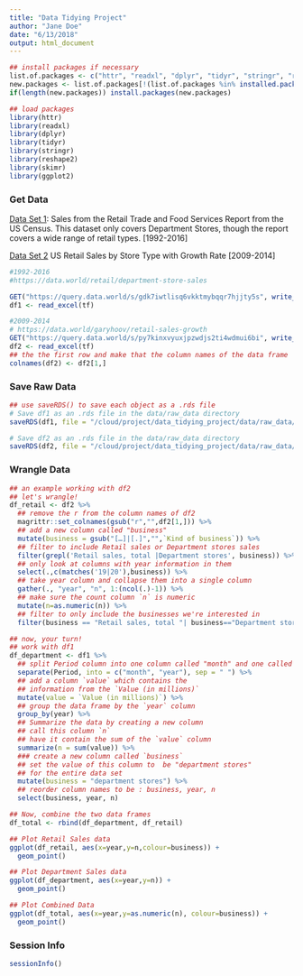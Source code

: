 ```yaml
---
title: "Data Tidying Project"
author: "Jane Doe"
date: "6/13/2018"
output: html_document
---
```



```r
## install packages if necessary
list.of.packages <- c("httr", "readxl", "dplyr", "tidyr", "stringr", "reshape2", "skimr", "ggplot2", "usethis")
new.packages <- list.of.packages[!(list.of.packages %in% installed.packages()[,"Package"])]
if(length(new.packages)) install.packages(new.packages)

## load packages
library(httr)
library(readxl)
library(dplyr)
library(tidyr)
library(stringr)
library(reshape2)
library(skimr)
library(ggplot2)
```

### Get Data

[Data Set 1](https://data.world/retail/department-store-sales): Sales from the Retail Trade and Food Services Report from the US Census. This dataset only covers Department Stores, though the report covers a wide range of retail types. [1992-2016]

[Data Set 2](https://data.world/garyhoov/retail-sales-growth) US Retail Sales by Store Type with Growth Rate [2009-2014]

```r
#1992-2016
#https://data.world/retail/department-store-sales

GET("https://query.data.world/s/gdk7iwtlisq6vkktmybqqr7hjjty5s", write_disk(tf <- tempfile(fileext = ".xls")))
df1 <- read_excel(tf)

#2009-2014
# https://data.world/garyhoov/retail-sales-growth
GET("https://query.data.world/s/py7kinxvyuxjpzwdjs2ti4wdmui6bi", write_disk(tf <- tempfile(fileext = ".xls")))
df2 <- read_excel(tf)
## the the first row and make that the column names of the data frame
colnames(df2) <- df2[1,]
```

### Save Raw Data

```r
## use saveRDS() to save each object as a .rds file 
# Save df1 as an .rds file in the data/raw_data directory
saveRDS(df1, file = "/cloud/project/data_tidying_project/data/raw_data/df_department.rds")

# Save df2 as an .rds file in the data/raw_data directory
saveRDS(df2, file = "/cloud/project/data_tidying_project/data/raw_data/df_retail.rds")
```

### Wrangle Data

```r
## an example working with df2
## let's wrangle!
df_retail <- df2 %>%
  ## remove the r from the column names of df2
  magrittr::set_colnames(gsub("r","",df2[1,])) %>% 
  ## add a new column called "business"
  mutate(business = gsub("[…]|[.]","",`Kind of business`)) %>%
  ## filter to include Retail sales or Department stores sales
  filter(grepl('Retail sales, total |Department stores', business)) %>%
  ## only look at columns with year information in them
  select(.,c(matches('19|20'),business)) %>%
  ## take year column and collapse them into a single column
  gather(., "year", "n", 1:(ncol(.)-1)) %>%
  ## make sure the count column `n` is numeric
  mutate(n=as.numeric(n)) %>%
  ## filter to only include the businesses we're interested in
  filter(business == "Retail sales, total "| business=="Department stores ")
```

```r
## now, your turn!
## work with df1
df_department <- df1 %>% 
  ## split Period column into one column called "month" and one called "year"
  separate(Period, into = c("month", "year"), sep = " ") %>%
  ## add a column `value` which contains the 
  ## information from the `Value (in millions)` 
  mutate(value = `Value (in millions)`) %>%
  ## group the data frame by the `year` column
  group_by(year) %>%
  ## Summarize the data by creating a new column
  ## call this column `n` 
  ## have it contain the sum of the `value` column
  summarize(n = sum(value)) %>%
  ### create a new column called `business`
  ## set the value of this column to  be "department stores" 
  ## for the entire data set 
  mutate(business = "department stores") %>%
  ## reorder column names to be : business, year, n
  select(business, year, n)
```

```r
## Now, combine the two data frames
df_total <- rbind(df_department, df_retail)
```

```r
## Plot Retail Sales data
ggplot(df_retail, aes(x=year,y=n,colour=business)) +
  geom_point() 

## Plot Department Sales data
ggplot(df_department, aes(x=year,y=n)) +
  geom_point() 

## Plot Combined Data
ggplot(df_total, aes(x=year,y=as.numeric(n), colour=business)) +
  geom_point()
```

### Session Info 

```r
sessionInfo()
```